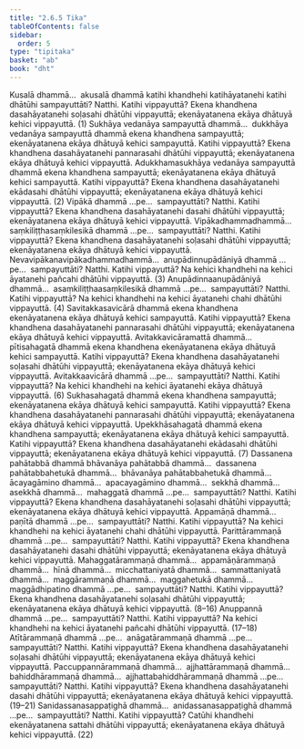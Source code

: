 ```yaml
---
title: "2.6.5 Tika"
tableOfContents: false
sidebar:
  order: 5
type: "tipitaka"
basket: "ab"
book: "dht"
---
```



<DynamicBreadcrumb />

<Division number="257" book="dht" bookNo="31" page="48">

<Paragraph number="334" book="dht">
Kusalā dhammā…  akusalā dhammā katihi khandhehi katihāyatanehi katihi dhātūhi sampayuttāti? Natthi. Katihi vippayuttā? Ekena khandhena dasahāyatanehi soḷasahi dhātūhi vippayuttā; ekenāyatanena ekāya dhātuyā kehici vippayuttā. (1)
</Paragraph>

</Division>
<Division number="258" book="dht" bookNo="31" page="48">

<Paragraph number="335" book="dht">
Sukhāya vedanāya sampayuttā dhammā…  dukkhāya vedanāya sampayuttā dhammā ekena khandhena sampayuttā; ekenāyatanena ekāya dhātuyā kehici sampayuttā. Katihi vippayuttā? Ekena khandhena dasahāyatanehi pannarasahi dhātūhi vippayuttā; ekenāyatanena ekāya dhātuyā kehici vippayuttā.
</Paragraph>

</Division>
<Division number="259" book="dht" bookNo="31" page="48">

<Paragraph number="336" book="dht">
Adukkhamasukhāya vedanāya sampayuttā dhammā ekena khandhena sampayuttā; ekenāyatanena ekāya dhātuyā kehici sampayuttā. Katihi vippayuttā? Ekena khandhena dasahāyatanehi ekādasahi dhātūhi vippayuttā; ekenāyatanena ekāya dhātuyā kehici vippayuttā. (2)
</Paragraph>

</Division>
<Division number="260" book="dht" bookNo="31" page="48">

<Paragraph number="337" book="dht">
Vipākā dhammā …pe…  sampayuttāti? Natthi. Katihi vippayuttā? Ekena khandhena dasahāyatanehi dasahi dhātūhi vippayuttā; ekenāyatanena ekāya dhātuyā kehici vippayuttā.
</Paragraph>

</Division>
<Division number="261" book="dht" bookNo="31" page="48">

<Paragraph number="338" book="dht">
Vipākadhammadhammā…  saṃkiliṭṭhasaṃkilesikā dhammā …pe…  sampayuttāti? Natthi. Katihi vippayuttā? Ekena khandhena dasahāyatanehi soḷasahi dhātūhi vippayuttā; ekenāyatanena ekāya dhātuyā kehici vippayuttā.
</Paragraph>

</Division>
<Division number="262" book="dht" bookNo="31" page="48">

<Paragraph number="339" book="dht">
Nevavipākanavipākadhammadhammā…  anupādinnupādāniyā dhammā …pe…  sampayuttāti? Natthi. Katihi vippayuttā? Na kehici khandhehi na kehici āyatanehi pañcahi dhātūhi vippayuttā. (3)
</Paragraph>

</Division>
<Division number="263" book="dht" bookNo="31" page="48">

<Paragraph number="340" book="dht">
Anupādinnaanupādāniyā dhammā…  asaṃkiliṭṭhaasaṃkilesikā dhammā …pe…  sampayuttāti? Natthi. Katihi vippayuttā? Na kehici khandhehi na kehici āyatanehi chahi dhātūhi vippayuttā. (4)
</Paragraph>

</Division>
<Division number="264" book="dht" bookNo="31" page="49">

<Paragraph number="341" book="dht">
Savitakkasavicārā dhammā ekena khandhena ekenāyatanena ekāya dhātuyā kehici sampayuttā. Katihi vippayuttā? Ekena khandhena dasahāyatanehi pannarasahi dhātūhi vippayuttā; ekenāyatanena ekāya dhātuyā kehici vippayuttā.
</Paragraph>

</Division>
<Division number="265" book="dht" bookNo="31" page="49">

<Paragraph number="342" book="dht">
Avitakkavicāramattā dhammā…  pītisahagatā dhammā ekena khandhena ekenāyatanena ekāya dhātuyā kehici sampayuttā. Katihi vippayuttā? Ekena khandhena dasahāyatanehi soḷasahi dhātūhi vippayuttā; ekenāyatanena ekāya dhātuyā kehici vippayuttā.
</Paragraph>

</Division>
<Division number="266" book="dht" bookNo="31" page="49">

<Paragraph number="343" book="dht">
Avitakkaavicārā dhammā …pe…  sampayuttāti? Natthi. Katihi vippayuttā? Na kehici khandhehi na kehici āyatanehi ekāya dhātuyā vippayuttā. (6)
</Paragraph>

</Division>
<Division number="267" book="dht" bookNo="31" page="49">

<Paragraph number="344" book="dht">
Sukhasahagatā dhammā ekena khandhena sampayuttā; ekenāyatanena ekāya dhātuyā kehici sampayuttā. Katihi vippayuttā? Ekena khandhena dasahāyatanehi pannarasahi dhātūhi vippayuttā; ekenāyatanena ekāya dhātuyā kehici vippayuttā.
</Paragraph>

</Division>
<Division number="268" book="dht" bookNo="31" page="49">

<Paragraph number="345" book="dht">
Upekkhāsahagatā dhammā ekena khandhena sampayuttā; ekenāyatanena ekāya dhātuyā kehici sampayuttā. Katihi vippayuttā? Ekena khandhena dasahāyatanehi ekādasahi dhātūhi vippayuttā; ekenāyatanena ekāya dhātuyā kehici vippayuttā. (7)
</Paragraph>

</Division>
<Division number="269" book="dht" bookNo="31" page="49">

<Paragraph number="346" book="dht">
Dassanena pahātabbā dhammā bhāvanāya pahātabbā dhammā…  dassanena pahātabbahetukā dhammā…  bhāvanāya pahātabbahetukā dhammā…  ācayagāmino dhammā…  apacayagāmino dhammā…  sekkhā dhammā…  asekkhā dhammā…  mahaggatā dhammā …pe…  sampayuttāti? Natthi. Katihi vippayuttā? Ekena khandhena dasahāyatanehi soḷasahi dhātūhi vippayuttā; ekenāyatanena ekāya dhātuyā kehici vippayuttā.
</Paragraph>

</Division>
<Division number="270" book="dht" bookNo="31" page="49">

<Paragraph number="347" book="dht">
Appamāṇā dhammā…  paṇītā dhammā …pe…  sampayuttāti? Natthi. Katihi vippayuttā? Na kehici khandhehi na kehici āyatanehi chahi dhātūhi vippayuttā.
</Paragraph>

</Division>
<Division number="271" book="dht" bookNo="31" page="50">

<Paragraph number="348" book="dht">
Parittārammaṇā dhammā …pe…  sampayuttāti? Natthi. Katihi vippayuttā? Ekena khandhena dasahāyatanehi dasahi dhātūhi vippayuttā; ekenāyatanena ekāya dhātuyā kehici vippayuttā.
</Paragraph>

</Division>
<Division number="272" book="dht" bookNo="31" page="50">

<Paragraph number="349" book="dht">
Mahaggatārammaṇā dhammā…  appamāṇārammaṇā dhammā…  hīnā dhammā…  micchattaniyatā dhammā…  sammattaniyatā dhammā…  maggārammaṇā dhammā…  maggahetukā dhammā…  maggādhipatino dhammā …pe…  sampayuttāti? Natthi. Katihi vippayuttā? Ekena khandhena dasahāyatanehi soḷasahi dhātūhi vippayuttā; ekenāyatanena ekāya dhātuyā kehici vippayuttā. (8–16)
</Paragraph>

</Division>
<Division number="273" book="dht" bookNo="31" page="50">

<Paragraph number="350" book="dht">
Anuppannā dhammā …pe…  sampayuttāti? Natthi. Katihi vippayuttā? Na kehici khandhehi na kehici āyatanehi pañcahi dhātūhi vippayuttā. (17–18)
</Paragraph>

</Division>
<Division number="274" book="dht" bookNo="31" page="50">

<Paragraph number="351" book="dht">
Atītārammaṇā dhammā …pe…  anāgatārammaṇā dhammā …pe…  sampayuttāti? Natthi. Katihi vippayuttā? Ekena khandhena dasahāyatanehi soḷasahi dhātūhi vippayuttā; ekenāyatanena ekāya dhātuyā kehici vippayuttā.
</Paragraph>

</Division>
<Division number="275" book="dht" bookNo="31" page="50">

<Paragraph number="352" book="dht">
Paccuppannārammaṇā dhammā…  ajjhattārammaṇā dhammā…  bahiddhārammaṇā dhammā…  ajjhattabahiddhārammaṇā dhammā …pe…  sampayuttāti? Natthi. Katihi vippayuttā? Ekena khandhena dasahāyatanehi dasahi dhātūhi vippayuttā; ekenāyatanena ekāya dhātuyā kehici vippayuttā. (19–21)
</Paragraph>

</Division>
<Division number="276" book="dht" bookNo="31" page="50">

<Paragraph number="353" book="dht">
Sanidassanasappaṭighā dhammā…  anidassanasappaṭighā dhammā …pe…  sampayuttāti? Natthi. Katihi vippayuttā? Catūhi khandhehi ekenāyatanena sattahi dhātūhi vippayuttā; ekenāyatanena ekāya dhātuyā kehici vippayuttā. (22)
</Paragraph>
</Division>
